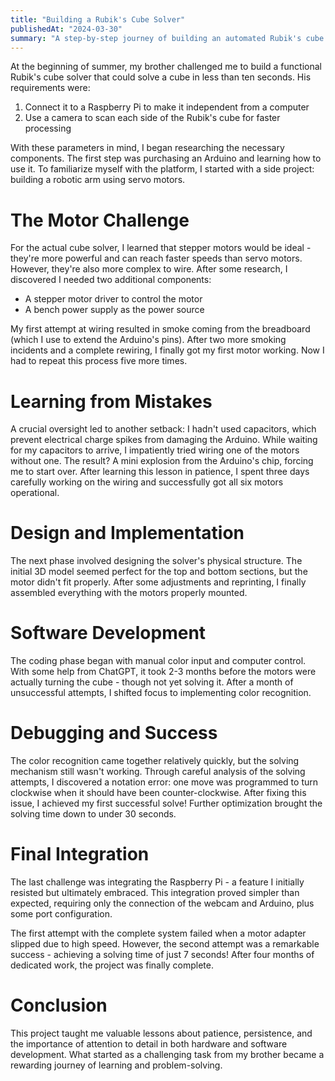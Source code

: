 ```yaml
---
title: "Building a Rubik's Cube Solver"
publishedAt: "2024-03-30"
summary: "A step-by-step journey of building an automated Rubik's cube solver"
---
```


At the beginning of summer, my brother challenged me to build a functional Rubik's cube solver that could solve a cube in less than ten seconds. His requirements were:

1. Connect it to a Raspberry Pi to make it independent from a computer
2. Use a camera to scan each side of the Rubik's cube for faster processing

With these parameters in mind, I began researching the necessary components. The first step was purchasing an Arduino and learning how to use it. To familiarize myself with the platform, I started with a side project: building a robotic arm using servo motors.

# The Motor Challenge

For the actual cube solver, I learned that stepper motors would be ideal - they're more powerful and can reach faster speeds than servo motors. However, they're also more complex to wire. After some research, I discovered I needed two additional components:

- A stepper motor driver to control the motor
- A bench power supply as the power source

My first attempt at wiring resulted in smoke coming from the breadboard (which I use to extend the Arduino's pins). After two more smoking incidents and a complete rewiring, I finally got my first motor working. Now I had to repeat this process five more times.

# Learning from Mistakes

A crucial oversight led to another setback: I hadn't used capacitors, which prevent electrical charge spikes from damaging the Arduino. While waiting for my capacitors to arrive, I impatiently tried wiring one of the motors without one. The result? A mini explosion from the Arduino's chip, forcing me to start over. After learning this lesson in patience, I spent three days carefully working on the wiring and successfully got all six motors operational.

# Design and Implementation

The next phase involved designing the solver's physical structure. The initial 3D model seemed perfect for the top and bottom sections, but the motor didn't fit properly. After some adjustments and reprinting, I finally assembled everything with the motors properly mounted.

# Software Development

The coding phase began with manual color input and computer control. With some help from ChatGPT, it took 2-3 months before the motors were actually turning the cube - though not yet solving it. After a month of unsuccessful attempts, I shifted focus to implementing color recognition.

# Debugging and Success

The color recognition came together relatively quickly, but the solving mechanism still wasn't working. Through careful analysis of the solving attempts, I discovered a notation error: one move was programmed to turn clockwise when it should have been counter-clockwise. After fixing this issue, I achieved my first successful solve! Further optimization brought the solving time down to under 30 seconds.

# Final Integration

The last challenge was integrating the Raspberry Pi - a feature I initially resisted but ultimately embraced. This integration proved simpler than expected, requiring only the connection of the webcam and Arduino, plus some port configuration.

The first attempt with the complete system failed when a motor adapter slipped due to high speed. However, the second attempt was a remarkable success - achieving a solving time of just 7 seconds! After four months of dedicated work, the project was finally complete.

# Conclusion

This project taught me valuable lessons about patience, persistence, and the importance of attention to detail in both hardware and software development. What started as a challenging task from my brother became a rewarding journey of learning and problem-solving.
